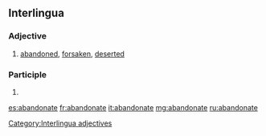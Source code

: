 ==Interlingua==

===Adjective===
{{head|ia}}

# [[abandoned]], [[forsaken]], [[deserted]]

===Participle===
{{head|ia}}

# {{ia-form of|abandon|ate}}

[[Category:Interlingua adjectives]]

[[es:abandonate]]
[[fr:abandonate]]
[[it:abandonate]]
[[mg:abandonate]]
[[ru:abandonate]]